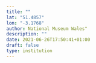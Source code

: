 ```yaml
---
title: ""
lat: "51.4857"
lon: "-3.1768"
author: National Museum Wales"
description: ""
date: 2021-06-26T17:50:41+01:00
draft: false
type: institution
---
```

